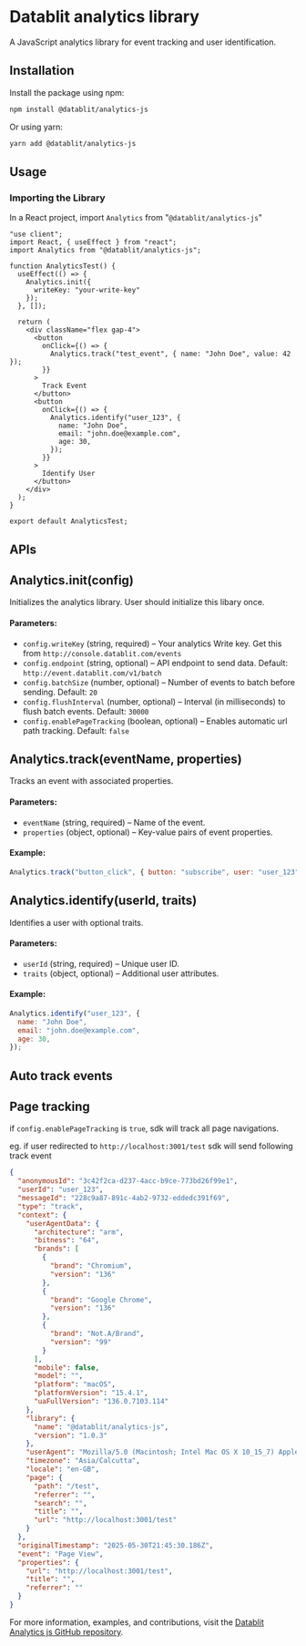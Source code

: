 # Datablit analytics library

A JavaScript analytics library for event tracking and user identification.

## Installation

Install the package using npm:

```sh
npm install @datablit/analytics-js
```

Or using yarn:

```sh
yarn add @datablit/analytics-js
```

## Usage

### Importing the Library

In a React project, import `Analytics` from "`@datablit/analytics-js`"

```react
"use client";
import React, { useEffect } from "react";
import Analytics from "@datablit/analytics-js";

function AnalyticsTest() {
  useEffect(() => {
    Analytics.init({
      writeKey: "your-write-key"
    });
  }, []);

  return (
    <div className="flex gap-4">
      <button
        onClick={() => {
          Analytics.track("test_event", { name: "John Doe", value: 42 });
        }}
      >
        Track Event
      </button>
      <button
        onClick={() => {
          Analytics.identify("user_123", {
            name: "John Doe",
            email: "john.doe@example.com",
            age: 30,
          });
        }}
      >
        Identify User
      </button>
    </div>
  );
}

export default AnalyticsTest;
```

## APIs

## Analytics.init(config)

Initializes the analytics library. User should initialize this libary once.

#### Parameters:

- `config.writeKey` (string, required) – Your analytics Write key. Get this from `http://console.datablit.com/events`
- `config.endpoint` (string, optional) – API endpoint to send data. Default: `http://event.datablit.com/v1/batch`
- `config.batchSize` (number, optional) – Number of events to batch before sending. Default: `20`
- `config.flushInterval` (number, optional) – Interval (in milliseconds) to flush batch events. Default: `30000`
- `config.enablePageTracking` (boolean, optional) – Enables automatic url path tracking. Default: `false`

## Analytics.track(eventName, properties)

Tracks an event with associated properties.

#### Parameters:

- `eventName` (string, required) – Name of the event.
- `properties` (object, optional) – Key-value pairs of event properties.

#### Example:

```javascript
Analytics.track("button_click", { button: "subscribe", user: "user_123" });
```

## Analytics.identify(userId, traits)

Identifies a user with optional traits.

#### Parameters:

- `userId` (string, required) – Unique user ID.
- `traits` (object, optional) – Additional user attributes.

#### Example:

```javascript
Analytics.identify("user_123", {
  name: "John Doe",
  email: "john.doe@example.com",
  age: 30,
});
```

## Auto track events

## Page tracking

if `config.enablePageTracking` is `true`, sdk will track all page navigations.

eg. if user redirected to `http://localhost:3001/test` sdk will send following track event

```json
{
  "anonymousId": "3c42f2ca-d237-4acc-b9ce-773bd26f99e1",
  "userId": "user_123",
  "messageId": "228c9a87-891c-4ab2-9732-eddedc391f69",
  "type": "track",
  "context": {
    "userAgentData": {
      "architecture": "arm",
      "bitness": "64",
      "brands": [
        {
          "brand": "Chromium",
          "version": "136"
        },
        {
          "brand": "Google Chrome",
          "version": "136"
        },
        {
          "brand": "Not.A/Brand",
          "version": "99"
        }
      ],
      "mobile": false,
      "model": "",
      "platform": "macOS",
      "platformVersion": "15.4.1",
      "uaFullVersion": "136.0.7103.114"
    },
    "library": {
      "name": "@datablit/analytics-js",
      "version": "1.0.3"
    },
    "userAgent": "Mozilla/5.0 (Macintosh; Intel Mac OS X 10_15_7) AppleWebKit/537.36 (KHTML, like Gecko) Chrome/136.0.0.0 Safari/537.36",
    "timezone": "Asia/Calcutta",
    "locale": "en-GB",
    "page": {
      "path": "/test",
      "referrer": "",
      "search": "",
      "title": "",
      "url": "http://localhost:3001/test"
    }
  },
  "originalTimestamp": "2025-05-30T21:45:30.186Z",
  "event": "Page View",
  "properties": {
    "url": "http://localhost:3001/test",
    "title": "",
    "referrer": ""
  }
}
```

For more information, examples, and contributions, visit the [Datablit Analytics js GitHub repository](https://github.com/datablit/analytics-js).
